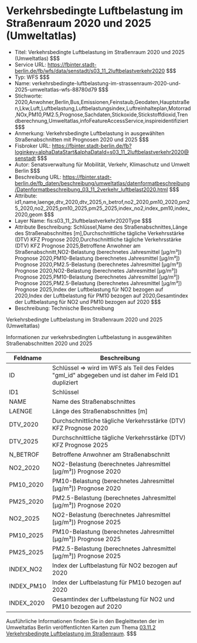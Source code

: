 # Verkehrsbedingte Luftbelastung im Straßenraum 2020 und 2025 (Umweltatlas)
- Titel: Verkehrsbedingte Luftbelastung im Straßenraum 2020 und 2025 (Umweltatlas) $$$
- Service URL: https://fbinter.stadt-berlin.de/fb/wfs/data/senstadt/s03_11_2luftbelastverkehr2020 $$$
- Typ: WFS $$$
- Name: verkehrsbedingte-luftbelastung-im-strassenraum-2020-und-2025-umweltatlas-wfs-88780d79 $$$
- Stichworte: 2020,Anwohner,Berlin,Bus,Emissionen,Feinstaub,Geodaten,Hauptstraßen,Lkw,Luft,Luftbelastung,Luftbelastungsindex,Luftreinhalteplan,Motorrad,NOx,PM10,PM2.5,Prognose,Sachdaten,Stickoxide,Stickstoffdioxid,Trendberechnung,Umweltatlas,infoFeatureAccessService,inspireidentifiziert $$$
- Anmerkung: Verkehrsbedingte Luftbelastung in ausgewählten Straßenabschnitten mit Prognosen 2020 und 2025 $$$
- Fisbroker URL: https://fbinter.stadt-berlin.de/fb?loginkey=alphaDataStart&alphaDataId=s03_11_2luftbelastverkehr2020@senstadt $$$
- Autor: Senatsverwaltung für Mobilität, Verkehr, Klimaschutz und Umwelt Berlin $$$
- Beschreibung URL: https://fbinter.stadt-berlin.de/fb_daten/beschreibung/umweltatlas/datenformatbeschreibung/Datenformatbeschreibung_03_11_2verkehr_luftbelast2020.html $$$
- Attribute: id1,name,laenge,dtv_2020,dtv_2025,n_betrof,no2_2020,pm10_2020,pm25_2020,no2_2025,pm10_2025,pm25_2025,index_no2,index_pm10,index_2020,geom $$$
- Layer Name: fis:s03_11_2luftbelastverkehr2020Type $$$
- Attribute Beschreibung: Schlüssel,Name des Straßenabschnittes,Länge des Straßenabschnittes [m],Durchschnittliche tägliche Verkehrsstärke (DTV) KFZ Prognose 2020,Durchschnittliche tägliche Verkehrsstärke (DTV) KFZ Prognose 2025,Betroffene Anwohner am Straßenabschnitt,NO2-Belastung (berechnetes Jahresmittel [µg/m³]) Prognose 2020,PM10-Belastung (berechnetes Jahresmittel [µg/m³]) Prognose 2020,PM2.5-Belastung (berechnetes Jahresmittel [µg/m³]) Prognose 2020,NO2-Belastung (berechnetes Jahresmittel [µg/m³]) Prognose 2025,PM10-Belastung (berechnetes Jahresmittel [µg/m³]) Prognose 2025,PM2.5-Belastung (berechnetes Jahresmittel [µg/m³]) Prognose 2025,Index der Luftbelastung für NO2 bezogen auf 2020,Index der Luftbelastung für PM10 bezogen auf 2020,Gesamtindex der Luftbelastung für NO2 und PM10 bezogen auf 2020 $$$
- Beschreibung: Technische Beschreibung 

Verkehrsbedingte Luftbelastung im Straßenraum 2020 und 2025 (Umweltatlas)

Informationen zur verkehrsbedingten Luftbelastung in ausgewählten Straßenabschnitten 2020 und 2025

| Feldname    | Beschreibung                                                                                          |
| ----------- | ----------------------------------------------------------------------------------------------------- |
| ID          | Schlüssel => wird im WFS als Teil des Feldes "gml\_id" abgegeben und ist daher im Feld ID1 dupliziert |
| ID1         | Schlüssel                                                                                             |
| NAME        | Name des Straßenabschnittes                                                                           |
| LAENGE      | Länge des Straßenabschnittes \[m\]                                                                    |
| DTV\_2020   | Durchschnittliche tägliche Verkehrsstärke (DTV) KFZ Prognose 2020                                     |
| DTV\_2025   | Durchschnittliche tägliche Verkehrsstärke (DTV) KFZ Prognose 2025                                     |
| N\_BETROF   | Betroffene Anwohner am Straßenabschnitt                                                               |
| NO2\_2020   | NO2-Belastung (berechnetes Jahresmittel \[µg/m³\]) Prognose 2020                                      |
| PM10\_2020  | PM10-Belastung (berechnetes Jahresmittel \[µg/m³\]) Prognose 2020                                     |
| PM25\_2020  | PM2.5-Belastung (berechnetes Jahresmittel \[µg/m³\]) Prognose 2020                                    |
| NO2\_2025   | NO2-Belastung (berechnetes Jahresmittel \[µg/m³\]) Prognose 2025                                      |
| PM10\_2025  | PM10-Belastung (berechnetes Jahresmittel \[µg/m³\]) Prognose 2025                                     |
| PM25\_2025  | PM2.5-Belastung (berechnetes Jahresmittel \[µg/m³\]) Prognose 2025                                    |
| INDEX\_NO2  | Index der Luftbelastung für NO2 bezogen auf 2020                                                      |
| INDEX\_PM10 | Index der Luftbelastung für PM10 bezogen auf 2020                                                     |
| INDEX\_2020 | Gesamtindex der Luftbelastung für NO2 und PM10 bezogen auf 2020                                       |

Ausführliche Informationen finden Sie in den Begleittexten der im Umweltatlas Berlin veröffentlichten Karten zum Thema [03.11.2 Verkehrsbedingte Luftbelastung im Straßenraum](https://www.berlin.de/umweltatlas/luft/strassenverkehr-emissionen-und-immissionen/2018/zusammenfassung/ "03.11.2 Verkehrsbedingte Luftbelastung im Straßenraum"). $$$
